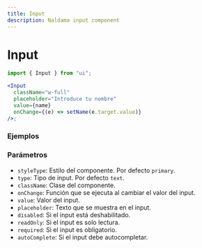 ```yaml
---
title: Input
description: Naldama input component
---
```



# Input

```jsx
import { Input } from "ui";

<Input
  className="w-full"
  placeholder="Introduce tu nombre"
  value={name}
  onChange={(e) => setName(e.target.value)}
/>;
```

### Ejemplos

<Example />

### Parámetros

- `styleType`: Estilo del componente. Por defecto `primary`.
- `type`: Tipo de input. Por defecto `text`.
- `className`: Clase del componente.
- `onChange`: Función que se ejecuta al cambiar el valor del input.
- `value`: Valor del input.
- `placeholder`: Texto que se muestra en el input.
- `disabled`: Si el input está deshabilitado.
- `readOnly`: Si el input es solo lectura.
- `required`: Si el input es obligatorio.
- `autoComplete`: Si el input debe autocompletar.
